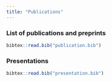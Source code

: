 ```yaml
---
title: "Publications"
---
```


### List of publications and preprints

```r
bibtex::read.bib("publication.bib")
```

### Presentations

```r
bibtex::read.bib("presentation.bib")
```
